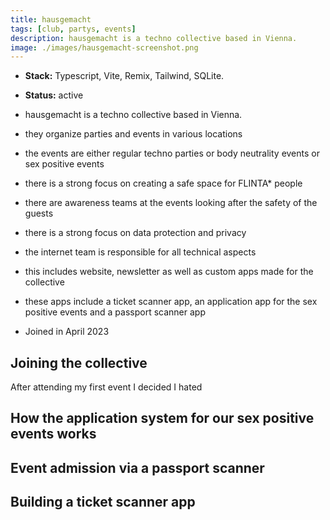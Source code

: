 ```yaml
---
title: hausgemacht
tags: [club, partys, events]
description: hausgemacht is a techno collective based in Vienna.
image: ./images/hausgemacht-screenshot.png
---
```



- **Stack:** Typescript, Vite, Remix, Tailwind, SQLite.
- **Status:** active

- hausgemacht is a techno collective based in Vienna.
- they organize parties and events in various locations
- the events are either regular techno parties or body neutrality events or sex positive events
- there is a strong focus on creating a safe space for FLINTA\* people
- there are awareness teams at the events looking after the safety of the guests
- there is a strong focus on data protection and privacy
- the internet team is responsible for all technical aspects
- this includes website, newsletter as well as custom apps made for the collective
- these apps include a ticket scanner app, an application app for the sex positive events and a passport scanner app
- Joined in April 2023


## Joining the collective
After attending my first event I decided I hated 

## How the application system for our sex positive events works

## Event admission via a passport scanner

## Building a ticket scanner app


<Tweet id="https://x.com/chrcit/status/1699485759038714134?s=20" />

<script async src="https://platform.twitter.com/widgets.js"></script>

<script
  async
  src="https://embed.reddit.com/widgets.js"
  charset="UTF-8"
></script>

